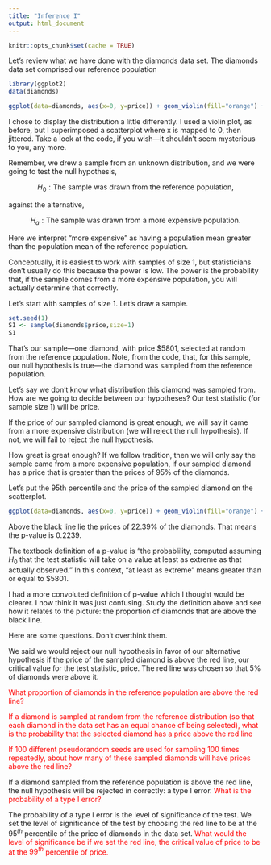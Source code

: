 ```yaml
---
title: "Inference I"
output: html_document
---
```


```r
knitr::opts_chunk$set(cache = TRUE)
```

Let's review what we have done with the diamonds data set.  The diamonds data set comprised our reference population

```r
library(ggplot2)
data(diamonds)
```

```r
ggplot(data=diamonds, aes(x=0, y=price)) + geom_violin(fill="orange") +  geom_point(position="jitter", color="blue", alpha=0.1)
```

I chose to display the distribution a little differently.  I used a violin plot, as before, but I superimposed a scatterplot where x is mapped to 0, then jittered.  Take a look at the code, if you wish---it shouldn't seem mysterious to you, any more.

Remember, we drew a sample from an unknown distribution, and we were going to test the null hypothesis,

$$H_0 : \mbox{The sample was drawn from the reference population,}$$

against the alternative,

$$H_a: \mbox{The sample was drawn from a more expensive population.}$$

Here we interpret "more expensive" as having a population mean greater than the population mean of the reference population.

Conceptually, it is easiest to work with samples of size 1, but statisticians don't usually do this because the power is low.  The power is the probability that, if the sample comes from a more expensive population, you will actually determine that correctly.

Let's start with samples of size 1.  Let's draw a sample.

```r
set.seed(1)
S1 <- sample(diamonds$price,size=1)
S1
```

That's our sample---one diamond, with price $5801, selected at random from the reference population.  Note, from the code, that, for this sample, our null hypothesis is true---the diamond was sampled from the reference population.

Let's say we don't know what distribution this diamond was sampled from.  How are we going to decide between our hypotheses?  Our test statistic (for sample size 1) will be price.  

If the price of our sampled diamond is great enough, we will say it came from a more expensive distribution (we will reject the null hypothesis).  If not, we will fail to reject the null hypothesis.

How great is great enough?  If we follow tradition, then we will only say the sample came from a more expensive population, if our sampled diamond has a price that is greater than the prices of 95% of the diamonds.

Let's put the 95th percentile and the price of the sampled diamond on the scatterplot.

```r
ggplot(data=diamonds, aes(x=0, y=price)) + geom_violin(fill="orange") +  geom_point(position="jitter", color="blue", alpha=0.1) + geom_hline(yintercept=quantile(diamonds$price, probs=0.95), color="red") + geom_hline(yintercept=S1, color="black")
```

Above the black line lie the prices of 22.39% of the diamonds.  That means the p-value is 0.2239.

The textbook definition of a p-value is "the probablility, computed assuming $H_0$ that the test statistic will take on a value at least as extreme as that actually observed."  In this context, "at least as extreme" means greater than or equal to $5801.

I had a more convoluted definition of p-value which I thought would be clearer.  I now think it was just confusing.  Study the definition above and see how it relates to the picture: the proportion of diamonds that are above the black line.

Here are some questions.  Don't overthink them.

We said we would reject our null hypothesis in favor of our alternative hypothesis if the price of the sampled diamond is above the red line, our critical value for the test statistic, price. The red line was chosen so that 5% of diamonds were above it.

<span style="color:red"> What proportion of diamonds in the reference population are above the red line? </span>

<span style="color:red"> If a diamond is sampled at random from the reference distribution (so that each diamond in the data set has an equal chance of being selected), what is the probability that the selected diamond has a price above the red line </span>

<span style="color:red"> If 100 different pseudorandom seeds are used for sampling 100 times repeatedly, about how many of these sampled diamonds will have prices above the red line? </span>

If a diamond sampled from the reference population is above the red line, the null hypothesis will be rejected in correctly: a type I error. <span style="color:red">  What is the probability of a type I error? </span>

The probability of a type I error is the level of significance of the test.  We set the level of significance of the test by choosing the red line to be at the $95^{th}$ percentile of the price of diamonds in the data set.  <span style="color:red"> What would the level of significance be if we set the red line, the critical value of price to be at the $99^{th}$ percentile of price. </span>



